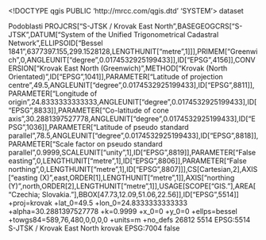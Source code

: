 <!DOCTYPE qgis PUBLIC 'http://mrcc.com/qgis.dtd' 'SYSTEM'>
<qgis version="3.34.13-Prizren">
  <identifier></identifier>
  <parentidentifier></parentidentifier>
  <language></language>
  <type>dataset</type>
  <title></title>
  <abstract>Podoblasti</abstract>
  <links/>
  <dates/>
  <fees></fees>
  <encoding></encoding>
  <crs>
    <spatialrefsys nativeFormat="Wkt">
      <wkt>PROJCRS["S-JTSK / Krovak East North",BASEGEOGCRS["S-JTSK",DATUM["System of the Unified Trigonometrical Cadastral Network",ELLIPSOID["Bessel 1841",6377397.155,299.1528128,LENGTHUNIT["metre",1]]],PRIMEM["Greenwich",0,ANGLEUNIT["degree",0.0174532925199433]],ID["EPSG",4156]],CONVERSION["Krovak East North (Greenwich)",METHOD["Krovak (North Orientated)",ID["EPSG",1041]],PARAMETER["Latitude of projection centre",49.5,ANGLEUNIT["degree",0.0174532925199433],ID["EPSG",8811]],PARAMETER["Longitude of origin",24.8333333333333,ANGLEUNIT["degree",0.0174532925199433],ID["EPSG",8833]],PARAMETER["Co-latitude of cone axis",30.2881397527778,ANGLEUNIT["degree",0.0174532925199433],ID["EPSG",1036]],PARAMETER["Latitude of pseudo standard parallel",78.5,ANGLEUNIT["degree",0.0174532925199433],ID["EPSG",8818]],PARAMETER["Scale factor on pseudo standard parallel",0.9999,SCALEUNIT["unity",1],ID["EPSG",8819]],PARAMETER["False easting",0,LENGTHUNIT["metre",1],ID["EPSG",8806]],PARAMETER["False northing",0,LENGTHUNIT["metre",1],ID["EPSG",8807]]],CS[Cartesian,2],AXIS["easting (X)",east,ORDER[1],LENGTHUNIT["metre",1]],AXIS["northing (Y)",north,ORDER[2],LENGTHUNIT["metre",1]],USAGE[SCOPE["GIS."],AREA["Czechia; Slovakia."],BBOX[47.73,12.09,51.06,22.56]],ID["EPSG",5514]]</wkt>
      <proj4>+proj=krovak +lat_0=49.5 +lon_0=24.8333333333333 +alpha=30.2881397527778 +k=0.9999 +x_0=0 +y_0=0 +ellps=bessel +towgs84=589,76,480,0,0,0,0 +units=m +no_defs</proj4>
      <srsid>26812</srsid>
      <srid>5514</srid>
      <authid>EPSG:5514</authid>
      <description>S-JTSK / Krovak East North</description>
      <projectionacronym>krovak</projectionacronym>
      <ellipsoidacronym>EPSG:7004</ellipsoidacronym>
      <geographicflag>false</geographicflag>
    </spatialrefsys>
  </crs>
  <extent/>
</qgis>
